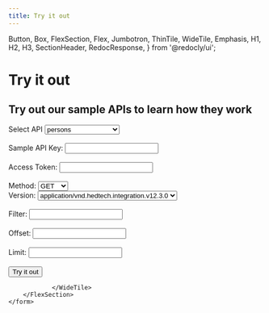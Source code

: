 ```yaml
---
title: Try it out
---
```



  Button,
  Box,
  FlexSection,
  Flex,
  Jumbotron,
  ThinTile,
  WideTile,
  Emphasis,
  H1,
  H2,
  H3,
  SectionHeader,
  RedocResponse,
} from '@redocly/ui';


<Box mx="auto">
    <Jumbotron pb="3.5em" flexDirection="column" alignItems="center" parallaxEffect="true">
        <H1>Try it out</H1>
        <H2>Try out our sample APIs to learn how they work</H2>
    </Jumbotron>
</Box>
<Box mx="auto"  marginTop={5}>
    <form>
        <FlexSection justifyContent="space-around" flexWrap="wrap" alignContent="stretch">
                <ThinTile>
                    <div>
                        Select API
                        <select id='apis'>
                            <option value="persons" selected>persons</option>
                            <option value="academicCatalog">academic-catalogs</option>
                            <option value="academicCredentials">academic-credentials</option>
                        </select>
                    </div>&nbsp;
                    <div>
                        Sample API Key:
                        <input type='text' />
                    </div>&nbsp;
                    <div>
                        Access Token:
                        <input type='text' />
                    </div>&nbsp;
                    <div>
                        Method:
                        <select id='methods'>
                            <option value="Get">GET</option>
                            <option value="put">PUT</option>
                            <option value="post">POST</option>
                        </select>
                    </div>
                    <div>
                        Version:
                        <select id='versions'>
                            <option value="Get" selected>application/vnd.hedtech.integration.v12.3.0</option>
                            <option value="Get">application/vnd.hedtech.integration.v12.2.0</option>
                            <option value="Get">application/vnd.hedtech.integration.v12.1.0</option>
                            <option value="Get">application/vnd.hedtech.integration.v12.0.0</option>
                        </select>
                    </div>&nbsp;
                    <div>
                        Filter:
                        <input type='text' />
                    </div>&nbsp;
                   <div>
                        Offset:
                        <input type='text' />
                    </div>&nbsp;
                    <div>
                        Limit:
                        <input type='text' />
                    </div>&nbsp;
                    <div>
                        <button type="submit">Try it out</button>
                    </div>
                </ThinTile>
                <WideTile disableArrow="true">
                                    
                </WideTile>
        </FlexSection>
    </form>
</Box>
